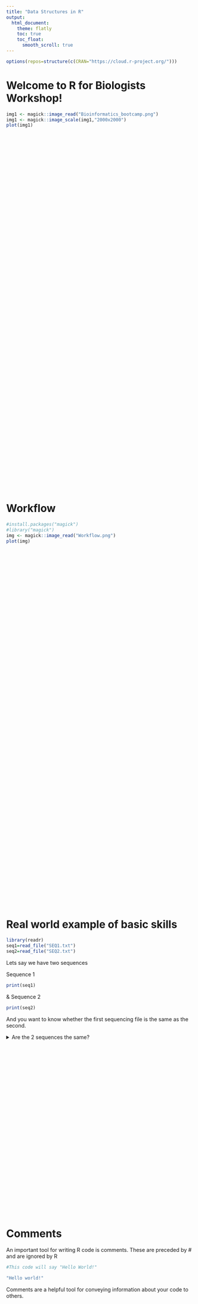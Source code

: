 ```yaml
---
title: "Data Structures in R"
output: 
  html_document:
    theme: flatly
    toc: true
    toc_float:
      smooth_scroll: true   
---
```




```r
options(repos=structure(c(CRAN="https://cloud.r-project.org/")))

```

# Welcome to R for Biologists Workshop!

```r
img1 <- magick::image_read("Bioinformatics_bootcamp.png")
img1 <- magick::image_scale(img1,"2000x2000")
plot(img1)
```

<div style="margin-bottom: 1000px;">
</div>

# Workflow

```r
#install.packages("magick")
#library("magick")
img <- magick::image_read("Workflow.png")
plot(img)
```

<div style="margin-bottom: 1000px;">
</div>

# Real world example of basic skills

 

```r

library(readr)
seq1=read_file("SEQ1.txt")
seq2=read_file("SEQ2.txt")


```

Lets say we have two sequences



Sequence 1

```r
print(seq1)
```


& Sequence 2

```r
print(seq2)
```



And you want to know whether the first sequencing file is the same as the second. 

<div style="margin-bottom:500px;">
<details>
<summary>Are the 2 sequences the same?</summary>


```r

seq1==seq2

```
</div>
</details>



# Comments

An important tool for writing R code is comments. These are preceded by # and are ignored by R 

```r
#This code will say "Hello World!"

"Hello world!"
```

Comments are a helpful tool for conveying information about your code to others.

<div style="margin-bottom:1000px;">
</div>

# 5 basic data structures in R

* Character
* Numeric
* Integer
* Logical
* Complex

## Character

Holds "string" data. For example: 

```r
"Hello World"
```

You can ask R to tell you what type of data you have:

```r
class("Hello World")
```

<div style="margin-bottom:1000px;">
</div>

## Numbers

Numbers can be integers or numerics (i.e., floats) in R. For example: 

```r
1

2.2

3E100

```

The default for R is to make every number a numeric

```r
class(1)
```

Which means that we have hidden decimal points behind the 1 (1.00 for example)

<div style="margin-bottom:1000px;">
</div>


### Specifying an integer
 
But what if we wanted specifically an integer?

```r
1L

class(1L)
```

<div style="margin-bottom:1000px;">
</div>

### Challenge Question 1

Is this a numeric or a character? 


```r
"2"
```

<details>
<summary>What is the class("2")</summary>
```r
class("2")
```

</details>

<div style="margin-bottom:1000px;">
</div>



## Logicals

Logicals are either True of False. For example

```r
TRUE

FALSE

class(TRUE)

class(FALSE)
```

...its time for another challenge question!
<div style="margin-bottom:1000px;">
</div>

### Challenge question 2

R is *case sensitive*. 

With that knowledge, what do you think the below would give us? 

<details>
<summary>What is the class(true)</summary>
```r
class(true)
```
</details>

<div style="margin-bottom:1000px;">
</div>


## Data Structure Classes cont..

So far we have only been using class()

But we can also use a function to see the structure of any R object: 

```r
str(1)

str("Hello World!")

str(TRUE)
```

<div style="margin-bottom:1000px;">
</div>

### Challenge Question 3

R is an object oriented language, and it tends to put everything in some sort of class. 
What would the below tell us? 

```r
str(class)
```

<details>
<summary>What is the str(class)</summary>
```r
str(class)
```
</details>
<div style="margin-bottom:1000px;">
</div>

# Simple Data Structures Methods

## Arithmetic Methods


* Addition

```r
1+1

```


* Subraction

```r
1-1
```


* Multiplication

```r
2*2
```


* Division

```r
10/2
```

<div style="margin-bottom:1000px;">
</div>


## Equivalence Comparisons


Equivalence comparisons are a way to check if any two objects are the same

```r
#Does 1 equal 1?

1==1

#Does "Hello" equal "World?"

"Hello" == "World"

```


We can also invert an equivalancy comparison to check if two objects are *not* equal

```r
#Does 1 not equal 1?

1!=1

```

<div style="margin-bottom: 1000px;">
</div>

## Mathematical Comparisons

For numeric data types, mathematical comparisons can also be made

```r
#Is 1 less than 100?
1<100

#Is 2+2 greater than 2^2

2+2>2^2

```



<div style="margin-bottom: 1000px;">
</div>

### Challenge Question 4

Arithmetic in R follows PEMDAS

```r
4+5*3
```

vs 

```r
(4+5)*3
```


What would we get with the following? 

```r
4+5*3>(4+5)*3
```
<details>
<summary>What would you get with 4+5x3>(4+5)x3</summary>
```r
4+5*3>(4+5)*3

```

<div style="margin-bottom: 1000px;">
</div>


# Variables

Variables hold objects that are assigned to them. 

```r
a <- 1
```

They can be identical to the object assigned to them

```r
a <- 1
b <- a

#does b equal 1?

b==1
```

Variables enable complex operations on data

```r
h <- 2^100
i <- h/3E100
j <- 1E5
k <- j^(-1*i)

#is k greater than 1?

k < 1
```

<div style="margin-bottom: 1000px;">
</div>

# Complex Data Structures

## Vectors

A Vector is an ordered collection of either numerics, characters, or logicals

```r
c(1, 2, 3)
c(TRUE, FALSE, TRUE)
c("hello", "world")
```

<div style="margin-bottom: 1000px;">
</div>

### Challenge Question 5

A vector in R has a limitation: they can only allow one type of class in each vector.

If you add more than one type of class, it will default to a character. 

With that said, what would the following give you? 

```r

class(c("puppies", 2))

```

<details>
<summary>What is the class of (c("puppies", 2))</summary>
```r
class(c("puppies", 2))
```
</details>
<div style="margin-bottom: 1000px;">
</div>

### Challenge Question 6

I can change the following vector in my variable to all numbers

```r
my_num <- as.numeric(c("2", 2))

class(my_num)
```

But what would happen if I tried to do the following? 

```r
as.numeric(c("salt", "2"))

print(as.numeric(c("salt", "2")))

```

<details>
<summary>What is the class of as.numeric(c("salt", "2"))</summary>

```r

print(as.numeric(c("salt", "2")))

class(as.numeric(c("salt", "2")))
```
</details>

<div style="margin-bottom: 1000px;">
</div>

# Vectors Continued

Vectors can also have a vector of names which describe each element

```r
grades <- c(98, 95, 82)
names(grades) <- c("Jimmy", "Alice", "Susan")

grades

```

Elements from a vector can be accessed using the index of the desired data. Lets say I wanted to know what Alice's grade was.

```r
grades[2]
```


But lets say that I didn't know Alice was the second index

```r
grades["Alice"]
```

If you want to add a series of numbers to a vector of integers, you can do the following: 

```r
my_ints <- 1:10
my_ints
```

<div style="margin-bottom: 1000px;">
</div>

# Lists

A list is an ordered collection of any objects. This differs from vectors, because vectors can only be one type of object class

```r
my_list <- list(1, "b", TRUE, c(1,2,3))
my_list
```

Lists can also have names

```r
names(my_list)=c("My #", "My Letter", "My logical", "My_num_Set")

my_list
```

The elements within a list can be accessed by using numeric indexes or by the element name

```r
my_list[[2]]

my_list[["My_num_Set"]]

my_list$My_num_Set

#If I did the following, I would get the whole vector within the list

my_list[2]

```

<div style="margin-bottom: 1000px;">
</div>

#Data Frames

Data frames are similar to excel sheets. They are 2D arrays which can hold numeric, character, and boolean data. They also have column names. 

```r
my_df <- data.frame("students"=c("Jimmy", "Alice", "Susan"), 
                    "Grades"=c(98, 95, 82))


my_df
```

Data frames can be accessed numerically by expressing the row and column of interest. 

```r
#What grade did Susan get? 

my_df[3,2] #row, column

```

They can also be accessed with the $ sign

```r
my_df$Grades

#What grade did Alice get?

my_df$Grades[2]

```


<div style="margin-bottom: 1000px;">
</div>


# End of the workshop

Thank you!

Questions?

<div style="margin-bottom: 500px;">
</div>















